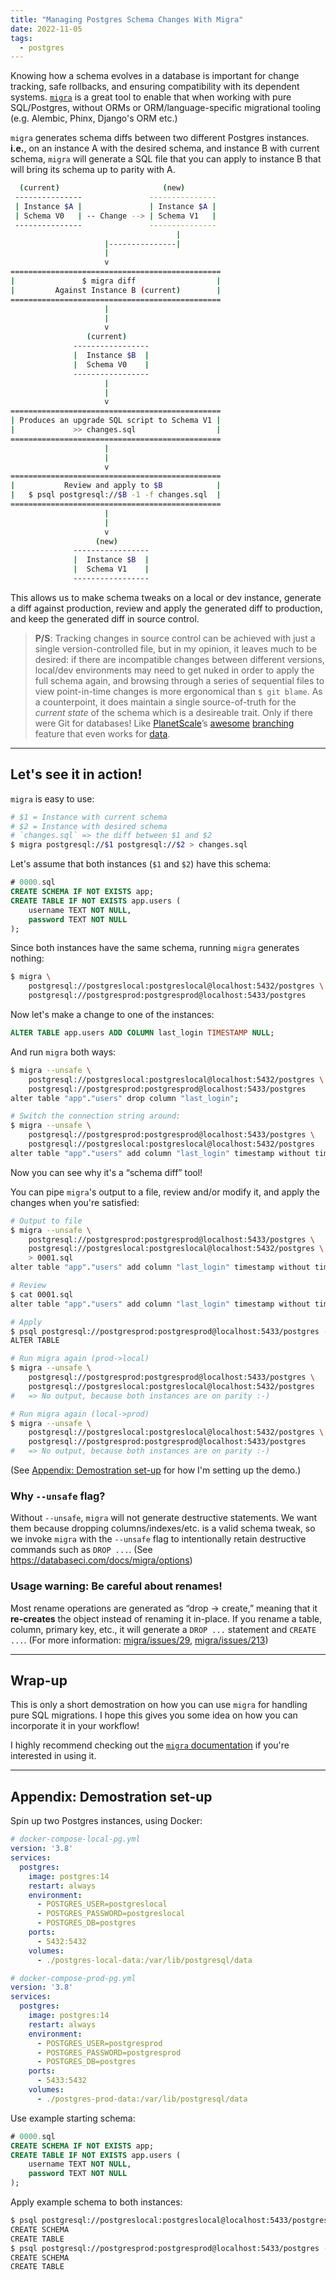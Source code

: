 ```yaml
---
title: "Managing Postgres Schema Changes With Migra"
date: 2022-11-05
tags:
  - postgres
---
```


Knowing how a schema evolves in a database is important for change tracking, safe rollbacks, and ensuring compatibility with its dependent systems. [`migra`](https://github.com/djrobstep/migra) is a great tool to enable that when working with pure SQL/Postgres, without ORMs or ORM/language-specific migrational tooling (e.g. Alembic, Phinx, Django's ORM etc.)

`migra` generates schema diffs between two different Postgres instances. **i.e.**, on an instance A with the desired schema, and instance B with current schema, `migra` will generate a SQL file that you can apply to instance B that will bring its schema up to parity with A.

```sh
  (current)                       (new)
 ---------------               ---------------
 | Instance $A |               | Instance $A |
 | Schema V0   | -- Change --> | Schema V1   |
 ---------------               ---------------
                                     |
                     |---------------|
                     |
                     v
===============================================
|               $ migra diff                  |
|         Against Instance B (current)        |
===============================================
                     |
                     |
                     v
                 (current)
              -----------------
              |  Instance $B  |
              |  Schema V0    |
              -----------------
                     |
                     |
                     v
===============================================
| Produces an upgrade SQL script to Schema V1 |
|             >> changes.sql                  |
===============================================
                     |
                     |
                     v
===============================================
|           Review and apply to $B            |
|   $ psql postgresql://$B -1 -f changes.sql  |
===============================================
                     |
                     |
                     v
                   (new)
              -----------------
              |  Instance $B  |
              |  Schema V1    |
              -----------------
```

This allows us to make schema tweaks on a local or dev instance, generate a diff against production, review and apply the generated diff to production, and keep the generated diff in source control.

> **P/S**: Tracking changes in source control can be achieved with just a single version-controlled file, but in my opinion, it leaves much to be desired: if there are incompatible changes between different versions, local/dev environments may need to get nuked in order to apply the full schema again, and browsing through a series of sequential files to view point-in-time changes is more ergonomical than `$ git blame`. As a counterpoint, it does maintain a single source-of-truth for the _current state_ of the schema which is a desireable trait. Only if there were Git for databases! Like [PlanetScale](https://planetscale.com)’s [awesome](https://planetscale.com/docs/concepts/planetscale-workflow) [branching](https://planetscale.com/docs/concepts/branching) feature that even works for [data](https://planetscale.com/docs/concepts/data-branching).

---

## Let's see it in action!

`migra` is easy to use:
```sh
# $1 = Instance with current schema
# $2 = Instance with desired schema
# `changes.sql` => the diff between $1 and $2
$ migra postgresql://$1 postgresql://$2 > changes.sql
```

Let's assume that both instances (`$1` and `$2`) have this schema:
```sql
# 0000.sql
CREATE SCHEMA IF NOT EXISTS app;
CREATE TABLE IF NOT EXISTS app.users (
	username TEXT NOT NULL,
	password TEXT NOT NULL
);
```

Since both instances have the same schema, running `migra` generates nothing:
```sh
$ migra \
    postgresql://postgreslocal:postgreslocal@localhost:5432/postgres \
    postgresql://postgresprod:postgresprod@localhost:5433/postgres
```

Now let's make a change to one of the instances:
```sql
ALTER TABLE app.users ADD COLUMN last_login TIMESTAMP NULL;
```

And run `migra` both ways:

```sh
$ migra --unsafe \
    postgresql://postgreslocal:postgreslocal@localhost:5432/postgres \
    postgresql://postgresprod:postgresprod@localhost:5433/postgres
alter table "app"."users" drop column "last_login";

# Switch the connection string around:
$ migra --unsafe \
    postgresql://postgresprod:postgresprod@localhost:5433/postgres \
    postgresql://postgreslocal:postgreslocal@localhost:5432/postgres
alter table "app"."users" add column "last_login" timestamp without time zone;
```

Now you can see why it's a “schema diff” tool!

You can pipe `migra`'s output to a file, review and/or modify it, and apply the changes when you're satisfied:

```sh
# Output to file
$ migra --unsafe \
    postgresql://postgresprod:postgresprod@localhost:5433/postgres \
    postgresql://postgreslocal:postgreslocal@localhost:5432/postgres \
    > 0001.sql
alter table "app"."users" add column "last_login" timestamp without time zone;

# Review
$ cat 0001.sql
alter table "app"."users" add column "last_login" timestamp without time zone;

# Apply
$ psql postgresql://postgresprod:postgresprod@localhost:5433/postgres -1 -f 0001.sql
ALTER TABLE

# Run migra again (prod->local)
$ migra --unsafe \
    postgresql://postgresprod:postgresprod@localhost:5433/postgres \
    postgresql://postgreslocal:postgreslocal@localhost:5432/postgres
#   => No output, because both instances are on parity :-)

# Run migra again (local->prod)
$ migra --unsafe \
    postgresql://postgreslocal:postgreslocal@localhost:5432/postgres \
    postgresql://postgresprod:postgresprod@localhost:5433/postgres
#   => No output, because both instances are on parity :-)
```

(See [Appendix: Demostration set-up](#appendix-demostration-set-up) for how I'm setting up the demo.)

### Why `--unsafe` flag?

Without `--unsafe`, `migra` will not generate destructive statements. We want them because dropping columns/indexes/etc. is a valid schema tweak, so we invoke `migra` with the `--unsafe` flag to intentionally retain destructive commands such as `DROP ...`. (See https://databaseci.com/docs/migra/options)

### Usage warning: Be careful about renames!

Most rename operations are generated as “drop -> create,” meaning that it **re-creates** the object instead of renaming it in-place. If you rename a table, column, primary key, etc., it will generate a `DROP ...` statement and `CREATE ...`. (For more information: [migra/issues/29](https://github.com/djrobstep/migra/issues/29), [migra/issues/213](https://github.com/djrobstep/migra/issues/213))

---

## Wrap-up

This is only a short demostration on how you can use `migra` for handling pure SQL migrations. I hope this gives you some idea on how you can incorporate it in your workflow!

I highly recommend checking out the [`migra` documentation](https://databaseci.com/docs/migra) if you're interested in using it.

---

## Appendix: Demostration set-up

Spin up two Postgres instances, using Docker:

```yml
# docker-compose-local-pg.yml
version: '3.8'
services:
  postgres:
    image: postgres:14
    restart: always
    environment:
      - POSTGRES_USER=postgreslocal
      - POSTGRES_PASSWORD=postgreslocal
      - POSTGRES_DB=postgres
    ports:
      - 5432:5432
    volumes:
      - ./postgres-local-data:/var/lib/postgresql/data

# docker-compose-prod-pg.yml
version: '3.8'
services:
  postgres:
    image: postgres:14
    restart: always
    environment:
      - POSTGRES_USER=postgresprod
      - POSTGRES_PASSWORD=postgresprod
      - POSTGRES_DB=postgres
    ports:
      - 5433:5432
    volumes:
      - ./postgres-prod-data:/var/lib/postgresql/data
```

Use example starting schema:
```sql
# 0000.sql
CREATE SCHEMA IF NOT EXISTS app;
CREATE TABLE IF NOT EXISTS app.users (
	username TEXT NOT NULL,
	password TEXT NOT NULL
);
```

Apply example schema to both instances:
```sh
$ psql postgresql://postgreslocal:postgreslocal@localhost:5433/postgres -1 -f 0000.sql
CREATE SCHEMA
CREATE TABLE
$ psql postgresql://postgresprod:postgresprod@localhost:5433/postgres -1 -f 0000.sql
CREATE SCHEMA
CREATE TABLE
```

